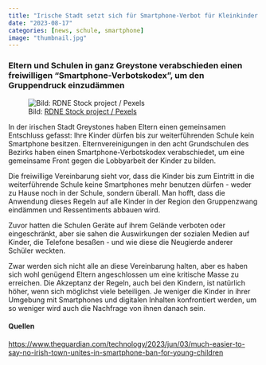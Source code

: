 ---
title: "Irische Stadt setzt sich für Smartphone-Verbot für Kleinkinder ein"
date: "2023-08-17"
categories: [news, schule, smartphone]
image: "thumbnail.jpg"
---

### Eltern und Schulen in ganz Greystone verabschieden einen freiwilligen "Smartphone-Verbotskodex", um den Gruppendruck einzudämmen

![[Bild: [RDNE Stock project / Pexels](https://www.pexels.com/@rdne/)]{.img-credits}](thumbnail.jpg){.post-image fig-align="left"}

In der irischen Stadt Greystones haben Eltern einen gemeinsamen Entschluss gefasst: Ihre Kinder dürfen bis zur weiterführenden Schule kein Smartphone besitzen. Elternvereinigungen in den acht Grundschulen des Bezirks haben einen Smartphone-Verbotskodex verabschiedet, um eine gemeinsame Front gegen die Lobbyarbeit der Kinder zu bilden.

Die freiwillige Vereinbarung sieht vor, dass die Kinder bis zum Eintritt in die weiterführende Schule keine Smartphones mehr benutzen dürfen - weder zu Hause noch in der Schule, sondern überall. Man hofft, dass die Anwendung dieses Regeln auf alle Kinder in der Region den Gruppenzwang eindämmen und Ressentiments abbauen wird.

Zuvor hatten die Schulen Geräte auf ihrem Gelände verboten oder eingeschränkt, aber sie sahen die Auswirkungen der sozialen Medien auf Kinder, die Telefone besaßen - und wie diese die Neugierde anderer Schüler weckten.

Zwar werden sich nicht alle an diese Vereinbarung halten, aber es haben sich wohl genügend Eltern angeschlossen um eine kritische Masse zu erreichen. Die Akzeptanz der Regeln, auch bei den Kindern, ist natürlich höher, wenn sich möglichst viele beteiligen. Je weniger die Kinder in ihrer Umgebung mit Smartphones und digitalen Inhalten konfrontiert werden, um so weniger wird auch die Nachfrage von ihnen danach sein.

#### Quellen

<https://www.theguardian.com/technology/2023/jun/03/much-easier-to-say-no-irish-town-unites-in-smartphone-ban-for-young-children>
